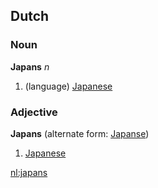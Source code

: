 == Dutch ==
=== Noun ===
'''Japans''' ''n''

# (language) [[Japanese]]

=== Adjective ===
'''Japans''' (alternate form: [[Japanse]])

# [[Japanese]]

[[nl:japans]]